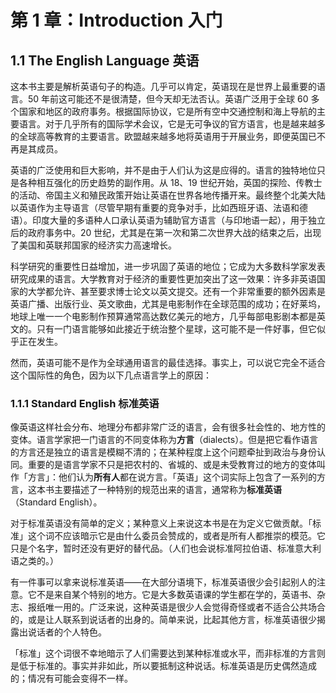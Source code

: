 # 第 1 章：Introduction 入门

## 1.1 The English Language 英语

这本书主要是解析英语句子的构造。几乎可以肯定，英语现在是世界上最重要的语言。50 年前这可能还不是很清楚，但今天却无法否认。英语广泛用于全球 60 多个国家和地区的政府事务。根据国际协议，它是所有空中交通控制和海上导航的主要语言。对于几乎所有的国际学术会议，它是无可争议的官方语言，也是越来越多的全球高等教育的主要语言。欧盟越来越多地将英语用于开展业务，即便英国已不再是其成员。

英语的广泛使用和巨大影响，并不是由于人们认为这是应得的。语言的独特地位只是各种相互强化的历史趋势的副作用。从 18、19 世纪开始，英国的探险、传教士的活动、帝国主义和殖民政策开始让英语在世界各地传播开来。最终整个北美大陆以英语作为主导语言（尽管早期有重要的竞争对手，比如西班牙语、法语和德语）。印度大量的多语种人口承认英语为辅助官方语言（与印地语一起），用于独立后的政府事务中。20 世纪，尤其是在第一次和第二次世界大战的结束之后，出现了美国和英联邦国家的经济实力高速增长。

科学研究的重要性日益增加，进一步巩固了英语的地位；它成为大多数科学家发表研究成果的语言。大学教育对于经济的重要性更加突出了这一效果：许多非英语国家的大学都允许、甚至要求博士论文以英文提交。还有一个非常重要的额外因素是英语广播、出版行业、英文歌曲，尤其是电影制作在全球范围的成功；在好莱坞，地球上唯一一个电影制作预算通常高达数亿美元的地方，几乎每部电影剧本都是英文的。只有一门语言能够如此接近于统治整个星球，这可能不是一件好事，但它似乎正在发生。

然而，英语可能不是作为全球通用语言的最佳选择。事实上，可以说它完全不适合这个国际性的角色，因为以下几点语言学上的原因：

### 1.1.1 Standard English 标准英语

像英语这样社会分布、地理分布都非常广泛的语言，会有很多社会性的、地方性的变体。语言学家把一门语言的不同变体称为**方言**（dialects）。但是把它看作语言的方言还是独立的语言是模糊不清的；在某种程度上这个问题牵扯到政治与身份认同。重要的是语言学家不只是把农村的、省城的、或是未受教育过的地方的变体叫作「方言」：他们认为**所有人**都在说方言。「英语」这个词实际上包含了一系列的方言，这本书主要描述了一种特别的规范出来的语言，通常称为**标准英语**（Standard English）。

对于标准英语没有简单的定义；某种意义上来说这本书是在为定义它做贡献。「标准」这个词不应该暗示它是由什么委员会赞成的，或者是所有人都推崇的模范。它只是个名字，暂时还没有更好的替代品。（人们也会说标准阿拉伯语、标准意大利语之类的。）

有一件事可以拿来说标准英语——在大部分语境下，标准英语很少会引起别人的注意。它不是来自某个特别的地方。它是大多数英语课的学生都在学的，英语书、杂志、报纸唯一用的。广泛来说，这种英语是很少人会觉得奇怪或者不适合公共场合的，或是让人联系到说话者的出身的。简单来说，比起其他方言，标准英语很少揭露出说话者的个人特色。

「标准」这个词很不幸地暗示了人们需要达到某种标准或水平，而非标准的方言则是低于标准的。事实并非如此，所以要抵制这种说话。标准英语是历史偶然造成的；情况有可能会变得不一样。
